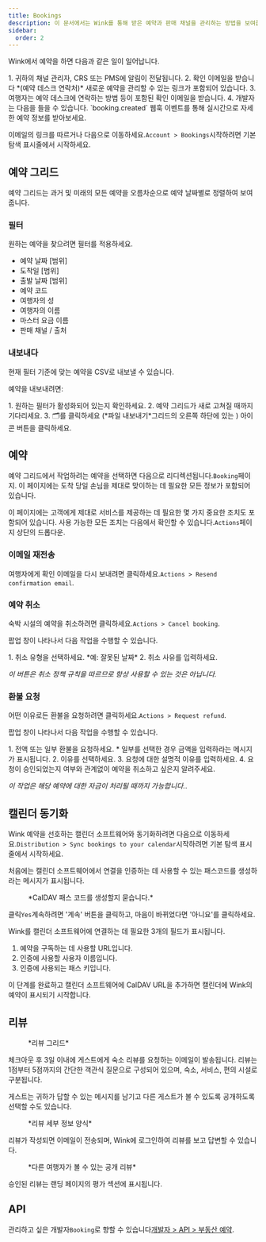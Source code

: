 ```yaml
---
title: Bookings
description: 이 문서에서는 Wink를 통해 받은 예약과 판매 채널을 관리하는 방법을 보여줍니다.
sidebar:
  order: 2
---
```


Wink에서 예약을 하면 다음과 같은 일이 일어납니다.

<Steps>
  1. 귀하의 채널 관리자, CRS 또는 PMS에 알림이 전달됩니다.
  2. 확인 이메일을 받습니다 *(예약 데스크 연락처)* 새로운 예약을 관리할 수 있는 링크가 포함되어 있습니다.
  3. 여행자는 예약 데스크에 연락하는 방법 등이 포함된 확인 이메일을 받습니다.
  4. 개발자는 다음을 들을 수 있습니다. `booking.created` 웹훅 이벤트를 통해 실시간으로 자세한 예약 정보를 받아보세요.
</Steps>


이메일의 링크를 따르거나 다음으로 이동하세요.`Account > Bookings`시작하려면 기본 탐색 표시줄에서 시작하세요.

## 예약 그리드

예약 그리드는 과거 및 미래의 모든 예약을 오름차순으로 예약 날짜별로 정렬하여 보여줍니다.

### 필터

원하는 예약을 찾으려면 필터를 적용하세요.

* 예약 날짜 \[범위]
* 도착일 \[범위]
* 출발 날짜 \[범위]
* 예약 코드
* 여행자의 성
* 여행자의 이름
* 마스터 요금 이름
* 판매 채널 / 출처

### 내보내다

현재 필터 기준에 맞는 예약을 CSV로 내보낼 수 있습니다.

예약을 내보내려면:

<Steps>
  1. 원하는 필터가 활성화되어 있는지 확인하세요.
  2. 예약 그리드가 새로 고쳐질 때까지 기다리세요.
  3. 🗂️를 클릭하세요 (*파일 내보내기*그리드의 오른쪽 하단에 있는 ) 아이콘 버튼을 클릭하세요.
</Steps>


## 예약

예약 그리드에서 작업하려는 예약을 선택하면 다음으로 리디렉션됩니다.`Booking`페이지.
이 페이지에는 도착 당일 손님을 제대로 맞이하는 데 필요한 모든 정보가 포함되어 있습니다.

이 페이지에는 고객에게 제대로 서비스를 제공하는 데 필요한 몇 가지 중요한 조치도 포함되어 있습니다. 사용 가능한 모든 조치는 다음에서 확인할 수 있습니다.`Actions`페이지 상단의 드롭다운.

### 이메일 재전송

여행자에게 확인 이메일을 다시 보내려면 클릭하세요.`Actions > Resend confirmation email`.

### 예약 취소

숙박 시설의 예약을 취소하려면 클릭하세요.`Actions > Cancel booking`.

팝업 창이 나타나서 다음 작업을 수행할 수 있습니다.

<Steps>
  1. 취소 유형을 선택하세요. *예: 잘못된 날짜*
  2. 취소 사유를 입력하세요.
</Steps>


*이 버튼은 취소 정책 규칙을 따르므로 항상 사용할 수 있는 것은 아닙니다.*

### 환불 요청

어떤 이유로든 환불을 요청하려면 클릭하세요.`Actions > Request refund`.

팝업 창이 나타나서 다음 작업을 수행할 수 있습니다.

<Steps>
  1. 전액 또는 일부 환불을 요청하세요.
     * 일부를 선택한 경우 금액을 입력하라는 메시지가 표시됩니다.
  2. 이유를 선택하세요.
  3. 요청에 대한 설명적 이유를 입력하세요.
  4. 요청이 승인되었는지 여부와 관계없이 예약을 취소하고 싶은지 알려주세요.
</Steps>


*이 작업은 해당 예약에 대한 자금이 처리될 때까지 가능합니다.*.

## 캘린더 동기화

Wink 예약을 선호하는 캘린더 소프트웨어와 동기화하려면 다음으로 이동하세요.`Distribution > Sync bookings to your calendar`시작하려면 기본 탐색 표시줄에서 시작하세요.

처음에는 캘린더 소프트웨어에서 연결을 인증하는 데 사용할 수 있는 패스코드를 생성하라는 메시지가 표시됩니다.

<figure>
  <CloudinaryImage width="350" height="188" resize="scale" quality="best" alt="패스코드 생성" src="academy/caldav-pass-code" errorImage="noimage_opaque_nyrtl0.png" />

  <figcaption>*CalDAV 패스 코드를 생성할지 묻습니다.*</figcaption>
</figure>


클릭`Yes`계속하려면 '계속' 버튼을 클릭하고, 마음이 바뀌었다면 '아니요'를 클릭하세요.

Wink를 캘린더 소프트웨어에 연결하는 데 필요한 3개의 필드가 표시됩니다.

1. 예약을 구독하는 데 사용할 URL입니다.
2. 인증에 사용할 사용자 이름입니다.
3. 인증에 사용되는 패스 키입니다.

이 단계를 완료하고 캘린더 소프트웨어에 CalDAV URL을 추가하면 캘린더에 Wink의 예약이 표시되기 시작합니다.

## 리뷰

<figure>
  <CloudinaryImage width="700" height="151" resize="scale" quality="best" alt="검토 그리드" src="academy/reviews" errorImage="noimage_opaque_nyrtl0.png" />

  <figcaption>*리뷰 그리드*</figcaption>
</figure>


체크아웃 후 3일 이내에 게스트에게 숙소 리뷰를 요청하는 이메일이 발송됩니다.
리뷰는 1점부터 5점까지의 간단한 객관식 질문으로 구성되어 있으며, 숙소, 서비스, 편의 시설로 구분됩니다.

게스트는 귀하가 답할 수 있는 메시지를 남기고 다른 게스트가 볼 수 있도록 공개하도록 선택할 수도 있습니다.

<figure>
  <CloudinaryImage width="700" height="421" resize="scale" quality="best" alt="검토 승인" src="academy/review-details" errorImage="noimage_opaque_nyrtl0.png" />

  <figcaption>*리뷰 세부 정보 양식*</figcaption>
</figure>


리뷰가 작성되면 이메일이 전송되며, Wink에 로그인하여 리뷰를 보고 답변할 수 있습니다.

<figure>
  <CloudinaryImage width="350" height="355" resize="scale" quality="best" alt="공개 검토" src="academy/public-review" errorImage="noimage_opaque_nyrtl0.png" />

  <figcaption>*다른 여행자가 볼 수 있는 공개 리뷰*</figcaption>
</figure>


승인된 리뷰는 랜딩 페이지의 평가 섹션에 표시됩니다.

## API

관리하고 싶은 개발자`Booking`로 향할 수 있습니다[개발자 > API > 부동산 예약](/developers/apis/#property-booking-api).

